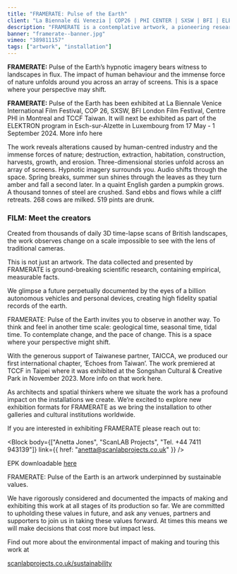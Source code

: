 ```yaml
---
title: "FRAMERATE: Pulse of the Earth"
client: "La Biennale di Venezia | COP26 | PHI CENTER | SXSW | BFI | ELEKTRON"
description: "FRAMERATE is a contemplative artwork, a pioneering research tool and a shared immersive experience."
banner: "framerate--banner.jpg"
vimeo: "389811157"
tags: ["artwork", "installation"]
---
```



**FRAMERATE:** Pulse of the Earth’s hypnotic imagery bears witness to landscapes in flux. The impact of human behaviour and the immense force of nature unfolds around you across an array of screens. This is a space where your perspective may shift.

**FRAMERATE:** Pulse of the Earth has been exhibited at La Biennale Venice International Film Festival, COP 26, SXSW, BFI London Film Festival, Centre PHI in Montreal and TCCF Taiwan. It will next be exhibited as part of the ELEKTRON program in Esch-sur-Alzette in Luxembourg from 17 May - 1 September 2024. More info here

<ImageMagic
  href="FRAMERATE_Installation6.jpeg"
  caption="Photo credit: ScanLAB Projects"
/>
The work reveals alterations caused by human-centred industry and the immense forces
of nature; destruction, extraction, habitation, construction, harvests, growth, and
erosion. Three-dimensional stories unfold across an array of screens. Hypnotic imagery
surrounds you. Audio shifts through the space. Spring breaks, summer sun shines through
the leaves as they turn amber and fall a second later. In a quaint English garden
a pumpkin grows. A thousand tonnes of steel are crushed. Sand ebbs and flows while
a cliff retreats. 268 cows are milked. 519 pints are drunk.

<h3>FILM: Meet the creators</h3>

Created from thousands of daily 3D time-lapse scans of British landscapes, the work observes change on a scale impossible to see with the lens of traditional cameras.

This is not just an artwork. The data collected and presented by FRAMERATE is ground-breaking scientific research, containing empirical, measurable facts.

We glimpse a future perpetually documented by the eyes of a billion autonomous vehicles and personal devices, creating high fidelity spatial records of the earth.

<ImageMagic
  href="FRAMERATE_Pub03_4K.jpg"
  caption="Photo credit: ScanLAB Projects"
/>

FRAMERATE: Pulse of the Earth invites you to observe in another way. To think and feel in another time scale: geological time, seasonal time, tidal time. To contemplate change, and the pace of change. This is a space where your perspective might shift.

<ImageMagic
  href="framerate--body5.jpg"
  caption="Photo credit: ScanLAB Projects"
/>
With the generous support of Taiwanese partner, TAICCA, we produced our first international
chapter, ‘Echoes from Taiwan’. The work premiered at TCCF in Taipei where it was
exhibited at the Songshan Cultural & Creative Park in November 2023. More info on
that work here.

As architects and spatial thinkers where we situate the work has a profound impact on the installations we create. We’re excited to explore new exhibition formats for FRAMERATE as we bring the installation to other galleries and cultural institutions worldwide.

If you are interested in exhibiting FRAMERATE please reach out to:

<Block
  body={["Anetta Jones", "ScanLAB Projects", "Tel. +44 7411 943139"]}
  link={{ href: "anetta@scanlabprojects.co.uk" }}
/>

EPK downloadable [here](https://s3.eu-west-1.amazonaws.com/scanlabprojects.co.uk/assets/EPK/ScanLAB_EPK_v1.zip)

<ImageMagic
  href="FRAMERATE_Beach03_4K.jpg"
  caption="Photo credit: ScanLAB Projects"
/>
FRAMERATE: Pulse of the Earth is an artwork underpinned by sustainable values.

We have rigorously considered and documented the impacts of making and exhibiting this work at all stages of its production so far. We are committed to upholding these values in future, and ask any venues, partners and supporters to join us in taking these values forward. At times this means we will make decisions that cost more but impact less.

Find out more about the environmental impact of making and touring this work at

[scanlabprojects.co.uk/sustainability](/sustainability)

<ImageMagic href="framerate--body11.jpg" caption="" />
<ImageMagic href="FRAMERATE_Installation.jpeg" caption="" />
<ImageMagic href="framerate-body8.jpg" caption="" />
